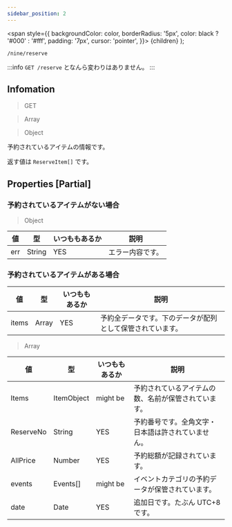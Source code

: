 ```yaml
---
sidebar_position: 2
---
```


  <span
    style={{
      backgroundColor: color,
      borderRadius: '5px',
      color: black ? '#000' : '#fff',
      padding: '7px',
      cursor: 'pointer',
    }}>
    {children}
  </span>
);

```
/nine/reserve
```

:::info
   `GET /reserve` となんら変わりはありません。
:::

## Infomation

> <Highlight color="#00ccff"> GET </Highlight>

> <Highlight color="#ff660f"> Array </Highlight>

> <Highlight color="#c1c10f"> Object </Highlight>

予約されているアイテムの情報です。

返す値は `ReserveItem[]` です。

## Properties [Partial]

### 予約されているアイテムがない場合

> <Highlight color="#c1c10f"> Object </Highlight>

| 値 | 型 | いつももあるか | 説明 |
| --- | --- | --- | --- |
| err | String | YES | エラー内容です。 |

### 予約されているアイテムがある場合

| 値 | 型 | いつももあるか | 説明 |
| --- | --- | --- | --- |
| items | Array | YES | 予約全データです。下のデータが配列として保管されています。 |


> <Highlight color="#ff660f"> Array </Highlight>

| 値 | 型 | いつももあるか | 説明 |
| --- | --- | --- | --- |
| Items | ItemObject | might be | 予約されているアイテムの数、名前が保管されています。 |
| ReserveNo | String | YES | 予約番号です。全角文字・日本語は許されていません。 |
| AllPrice | Number | YES | 予約総額が記録されています。 |
| events | Events[] | might be | イベントカテゴリの予約データが保管されています。|
| date | Date | YES | 追加日です。たぶん UTC+8 です。|
